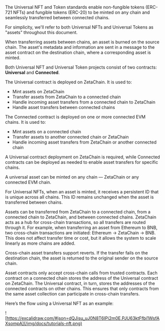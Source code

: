 The Universal NFT and Token standards enable non-fungible tokens (ERC-721 NFTs)
and fungible tokens (ERC-20) to be minted on any chain and seamlessly
transferred between connected chains.

For simplicity, we'll refer to both Universal NFTs and Universal Tokens as
"assets" throughout this document.

When transferring assets between chains, an asset is burned on the source chain.
The asset's metadata and information are sent in a message to the asset contract
on the destination chain, where a corresponding asset is minted.

Both Universal NFT and Universal Token projects consist of two contracts:
**Universal** and **Connected**.

The Universal contract is deployed on ZetaChain. It is used to:

- Mint assets on ZetaChain
- Transfer assets from ZetaChain to a connected chain
- Handle incoming asset transfers from a connected chain to ZetaChain
- Handle asset transfers between connected chains

The Connected contract is deployed on one or more connected EVM chains. It is
used to:

- Mint assets on a connected chain
- Transfer assets to another connected chain or ZetaChain
- Handle incoming asset transfers from ZetaChain or another connected chain

A Universal contract deployment on ZetaChain is required, while Connected
contracts can be deployed as needed to enable asset transfers for specific
chains.

A universal asset can be minted on any chain — ZetaChain or any connected EVM
chain.

For Universal NFTs, when an asset is minted, it receives a persistent ID that is
unique across all chains. This ID remains unchanged when the asset is
transferred between chains.

Assets can be transferred from ZetaChain to a connected chain, from a connected
chain to ZetaChain, and between connected chains. ZetaChain acts as a hub for
cross-chain transactions, so all transfers are routed through it. For example,
when transferring an asset from Ethereum to BNB, two cross-chain transactions
are initiated: Ethereum → ZetaChain → BNB. This does not affect transfer time or
cost, but it allows the system to scale linearly as more chains are added.

Cross-chain asset transfers support reverts. If the transfer fails on the
destination chain, the asset is returned to the original sender on the source
chain.

Asset contracts only accept cross-chain calls from trusted contracts. Each
contract on a connected chain stores the address of the Universal contract on
ZetaChain. The Universal contract, in turn, stores the addresses of the
connected contracts on other chains. This ensures that only contracts from the
same asset collection can participate in cross-chain transfers.

Here’s the flow using a Universal NFT as an example:

![https://excalidraw.com/#json=dQJisu_uJ0N8T6IPi2m0E,PJU63ktFfbi1WsfAXsompA](/img/docs/tutorials-nft.png)
